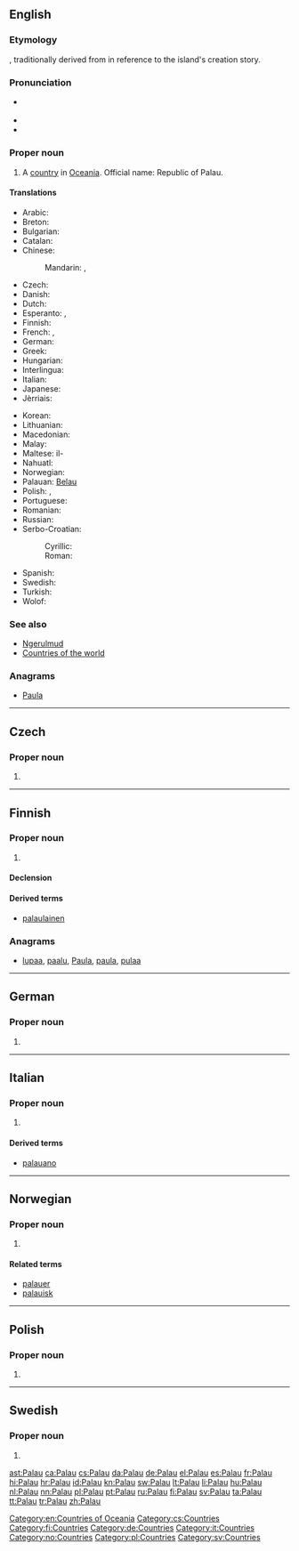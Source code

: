 ==English==
{{wikipedia}}

===Etymology===
{{etyl|pau|en}} {{term|Belau||Palau|lang=pau}}, traditionally derived from {{etyl|pau|en}} {{term|aidebelau||indirect replies|lang=pau}} in reference to the island's creation story.

===Pronunciation===
* {{a|UK|US}} {{IPA|/pəˈlaʊ/}}
* {{audio|en-us-Palau.ogg|Audio (US)}}
* {{rhymes|aʊ}}

===Proper noun===
{{en-proper noun}}

# A [[country]] in [[Oceania]]. Official name: Republic of Palau.

====Translations====
{{trans-top|Republic of Palau}}
* Arabic: {{t|ar|بالاو|m|tr=balaaw}}
* Breton: {{t|br|Palau}}
* Bulgarian: {{t|bg|Палау}}
* Catalan: {{t+|ca|Palau}}
* Chinese:
*: Mandarin: {{t|cmn|帕勞|sc=Hani}}, {{t|cmn|帕劳|tr=Pàláo|sc=Hani}}
* Czech: {{t+|cs|Palau}}
* Danish: {{t+|da|Palau}}
* Dutch: {{t+|nl|Palau}}
* Esperanto: {{t|eo|Belaŭo}}, {{t|eo|Palaŭo}}
* Finnish: {{t+|fi|Palau}}
* French: {{t+|fr|Belau}}, {{t+|fr|Palau}}
* German: {{t+|de|Palau}}
* Greek: {{t+|el|Παλάου|n|tr=Paláou}}
* Hungarian: {{t+|hu|Palau}}
* Interlingua: {{t|ia|Palau}}
* Italian: {{t|it|Palau}}
* Japanese: {{t|ja|パラオ|tr=Parao}}
* Jèrriais: {{t|roa-jer|Îles Palau|f-p}}
{{trans-mid}}
* Korean: {{t+|ko|팔라우|tr=Pallau}}
* Lithuanian: {{t+|lt|Palau|f}}
* Macedonian: {{t|mk|Палау|tr=Paláu}}
* Malay: {{t|ms|Palau}}
* Maltese: il-{{t|mt|Palaw}}
* Nahuatl: {{t|nah|Palaos}}
* Norwegian: {{t|no|Palau}}
* Palauan: [[Belau]]
* Polish: {{t+|pl|Palau}}, {{t|pl|Belau}}
* Portuguese: {{t+|pt|Palau}}
* Romanian: {{t|ro|Palau|n}}
* Russian: {{t|ru|Палау|f|n|tr=Paláu}}
* Serbo-Croatian:
*: Cyrillic: {{t|sh|Палау|m}}
*: Roman: {{t|sh|Palau|m}}
* Spanish: {{t+|es|Palaos}}
* Swedish: {{t+|sv|Palau}}
* Turkish: {{t+|tr|Palau}}
* Wolof: {{t|wo|Palau}}
{{trans-bottom}}

===See also===
* [[Ngerulmud]]
* [[Appendix:Countries of the world|Countries of the world]]

===Anagrams===
* [[Paula#English|Paula]]

[[Category:en:Countries of Oceania]]

----

==Czech==

===Proper noun===
{{cs-proper noun|g=}}

# {{l|en|Palau}}

[[Category:cs:Countries]]

----

==Finnish==
{{wikipedia|lang=fi}}

===Proper noun===
{{fi-proper noun}}

# {{l|en|Palau}}

====Declension====
{{fi-decl-rosé|Pala|u|nopl=1}}

====Derived terms====
* [[palaulainen]]

===Anagrams===
* [[lupaa#Finnish|lupaa]], [[paalu#Finnish|paalu]], [[Paula#Finnish|Paula]], [[paula#Finnish|paula]], [[pulaa#Finnish|pulaa]]

[[Category:fi:Countries]]

----

==German==
{{wikipedia|lang=de}}

===Proper noun===
{{de-proper noun|n}}

# {{l|en|Palau}}

[[Category:de:Countries]]

----

==Italian==
{{wikipedia|lang=it}}

===Proper noun===
{{it-proper noun|g=m}}

# {{l|en|Palau}}

====Derived terms====
* [[palauano]]

[[Category:it:Countries]]

----

==Norwegian==

===Proper noun===
{{no-proper noun}}

# {{l|en|Palau}}

====Related terms====
* [[palauer]]
* [[palauisk]]

[[Category:no:Countries]]

----

==Polish==

===Proper noun===
{{head|pl|proper noun|g=n|undeclinable}}

# {{l|en|Palau}}

[[Category:pl:Countries]]

----

==Swedish==

===Proper noun===
{{head|sv|proper noun}}

# {{l|en|Palau}}

[[Category:sv:Countries]]

[[ast:Palau]]
[[ca:Palau]]
[[cs:Palau]]
[[da:Palau]]
[[de:Palau]]
[[el:Palau]]
[[es:Palau]]
[[fr:Palau]]
[[hi:Palau]]
[[hr:Palau]]
[[id:Palau]]
[[kn:Palau]]
[[sw:Palau]]
[[lt:Palau]]
[[li:Palau]]
[[hu:Palau]]
[[nl:Palau]]
[[nn:Palau]]
[[pl:Palau]]
[[pt:Palau]]
[[ru:Palau]]
[[fi:Palau]]
[[sv:Palau]]
[[ta:Palau]]
[[tt:Palau]]
[[tr:Palau]]
[[zh:Palau]]